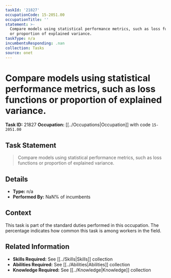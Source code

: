 ```yaml
---
taskId: '21827'
occupationCode: 15-2051.00
occupationTitle: ''
statement: >-
  Compare models using statistical performance metrics, such as loss functions
  or proportion of explained variance.
taskType: n/a
incumbentsResponding: .nan
collection: Tasks
source: onet
---
```

# Compare models using statistical performance metrics, such as loss functions or proportion of explained variance.

**Task ID:** 21827
**Occupation:** [[../Occupations|Occupation]] with code `15-2051.00`

## Task Statement

> Compare models using statistical performance metrics, such as loss functions or proportion of explained variance.

## Details

- **Type:** n/a
- **Performed By:** NaN% of incumbents

## Context

This task is part of the standard duties performed in this occupation. The percentage indicates how common this task is among workers in the field.

## Related Information

- **Skills Required:** See [[../Skills|Skills]] collection
- **Abilities Required:** See [[../Abilities|Abilities]] collection
- **Knowledge Required:** See [[../Knowledge|Knowledge]] collection
